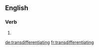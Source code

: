 ==English==

===Verb===
{{head|en}}

# {{present participle of|transdifferentiate|lang=en}}

[[de:transdifferentiating]]
[[fr:transdifferentiating]]